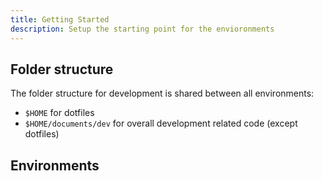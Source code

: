 ---
title: Getting Started
description: Setup the starting point for the envioronments
---


## Folder structure

The folder structure for development is shared between all environments:

- `$HOME` for dotfiles
- `$HOME/documents/dev` for overall development related code (except dotfiles)

## Environments

<EnvGrid />